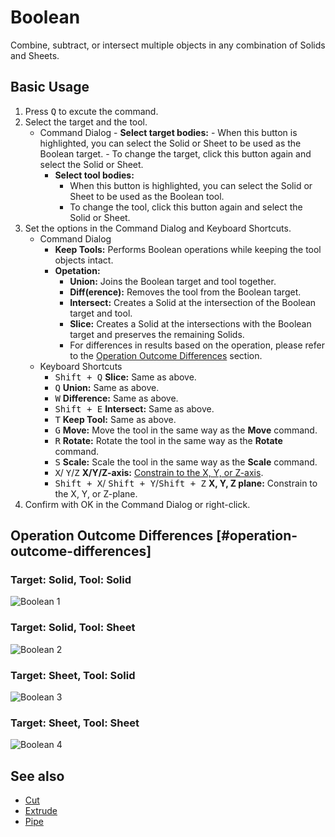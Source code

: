 
# Boolean

<Reference shortcut="Q" command="Boolean" button="Left of Command Bar"  buttonIcon="button-boolean"/>

Combine, subtract, or intersect multiple objects in any combination of Solids and Sheets.

## Basic Usage

1. Press <kbd>Q</kbd> to excute the command.
2. Select the target and the tool.
   - <Kst>Command Dialog</Kst>
         - **Select target bodies:** 
         - When this button is highlighted, you can select the Solid or Sheet to be used as the Boolean target.
         - To change the target, click this button again and select the Solid or Sheet.
      - **Select tool bodies:** 
         - When this button is highlighted, you can select the Solid or Sheet to be used as the Boolean tool.
         - To change the tool, click this button again and select the Solid or Sheet.
3. Set the options in the Command Dialog and Keyboard Shortcuts.
   - <Kst>Command Dialog</Kst>
      - **Keep Tools:** Performs Boolean operations while keeping the tool objects intact.
      - **Opetation:**
         - **Union:** Joins the Boolean target and tool together.
         - **Diff(erence):** Removes the tool from the Boolean target.
         - **Intersect:** Creates a Solid at the intersection of the Boolean target and tool.
         - **Slice:** Creates a Solid at the intersections with the Boolean target and preserves the remaining Solids.
         - For differences in results based on the operation, please refer to the [Operation Outcome Differences](#operation-outcome-differences) section.
   - <Kst>Keyboard Shortcuts</Kst>
      - <kbd>Shift + Q</kbd> **Slice:** Same as above.
      - <kbd>Q</kbd> **Union:**  Same as above.
      - <kbd>W</kbd> **Difference:**  Same as above.
      - <kbd>Shift + E</kbd> **Intersect:**  Same as above.
      - <kbd>T</kbd> **Keep Tool:**  Same as above.
      - <kbd>G</kbd> **Move:** Move the tool in the same way as the **Move** command.
      - <kbd>R</kbd> **Rotate:** Rotate the tool in the same way as the **Rotate** command.
      - <kbd>S</kbd> **Scale:** Scale the tool in the same way as the **Scale** command.
      - <kbd>X</kbd>/ <kbd>Y</kbd>/<kbd>Z</kbd> **X/Y/Z-axis:** [Constrain to the X, Y, or Z-axis](/tool/sketching-essentials#constrain-to-an-axis).
      - <kbd>Shift + X</kbd>/ <kbd>Shift + Y</kbd>/<kbd>Shift + Z</kbd> **X, Y, Z plane:** Constrain to the X, Y, or Z-plane.
4. Confirm with OK in the Command Dialog or right-click.

## Operation Outcome Differences [#operation-outcome-differences]

### Target: Solid, Tool: Solid
![Boolean 1](/img/boolean-1.png )

### Target: Solid, Tool: Sheet
![Boolean 2](/img/boolean-2.png )

### Target: Sheet, Tool: Solid
![Boolean 3](/img/boolean-3.png )

### Target: Sheet, Tool: Sheet
![Boolean 4](/img/boolean-4.png )

## See also
- [Cut](cut)
- [Extrude](extrude)
- [Pipe](pipe)
